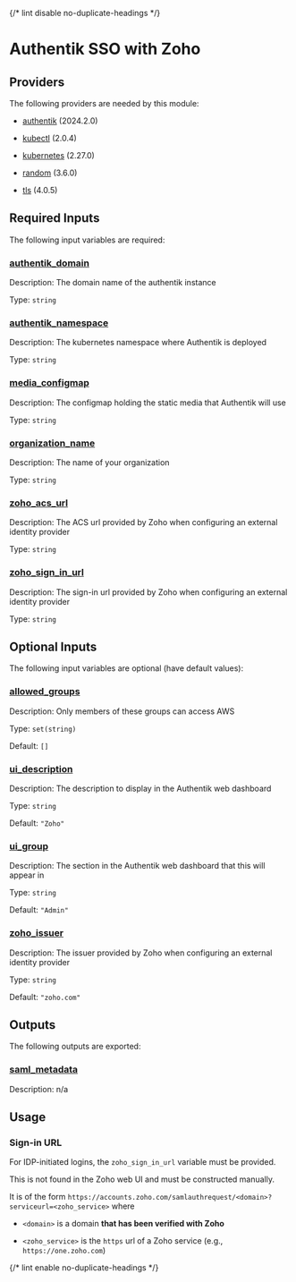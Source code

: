 
{/* lint disable no-duplicate-headings */}

# Authentik SSO with Zoho

<ModuleHeader name="authentik_zoho_sso" sourceHref="https://github.com/Panfactum/stack/tree/__PANFACTUM_VERSION_EDGE__/packages/infrastructure/authentik_zoho_sso" status="stable" type="live" />

## Providers

The following providers are needed by this module:

* [authentik](https://registry.terraform.io/providers/hashicorp/authentik/2024.2.0/docs) (2024.2.0)

* [kubectl](#requirement_kubectl) (2.0.4)

* [kubernetes](https://registry.terraform.io/providers/hashicorp/kubernetes/2.27.0/docs) (2.27.0)

* [random](https://registry.terraform.io/providers/hashicorp/random/3.6.0/docs) (3.6.0)

* [tls](#requirement_tls) (4.0.5)

## Required Inputs

The following input variables are required:

### <a name="input_authentik_domain" /> [authentik\_domain](#input_authentik_domain)

Description: The domain name of the authentik instance

Type: `string`

### <a name="input_authentik_namespace" /> [authentik\_namespace](#input_authentik_namespace)

Description: The kubernetes namespace where Authentik is deployed

Type: `string`

### <a name="input_media_configmap" /> [media\_configmap](#input_media_configmap)

Description: The configmap holding the static media that Authentik will use

Type: `string`

### <a name="input_organization_name" /> [organization\_name](#input_organization_name)

Description: The name of your organization

Type: `string`

### <a name="input_zoho_acs_url" /> [zoho\_acs\_url](#input_zoho_acs_url)

Description: The ACS url provided by Zoho when configuring an external identity provider

Type: `string`

### <a name="input_zoho_sign_in_url" /> [zoho\_sign\_in\_url](#input_zoho_sign_in_url)

Description: The sign-in url provided by Zoho when configuring an external identity provider

Type: `string`

## Optional Inputs

The following input variables are optional (have default values):

### <a name="input_allowed_groups" /> [allowed\_groups](#input_allowed_groups)

Description: Only members of these groups can access AWS

Type: `set(string)`

Default: `[]`

### <a name="input_ui_description" /> [ui\_description](#input_ui_description)

Description: The description to display in the Authentik web dashboard

Type: `string`

Default: `"Zoho"`

### <a name="input_ui_group" /> [ui\_group](#input_ui_group)

Description: The section in the Authentik web dashboard that this will appear in

Type: `string`

Default: `"Admin"`

### <a name="input_zoho_issuer" /> [zoho\_issuer](#input_zoho_issuer)

Description: The issuer provided by Zoho when configuring an external identity provider

Type: `string`

Default: `"zoho.com"`

## Outputs

The following outputs are exported:

### <a name="output_saml_metadata" /> [saml\_metadata](#output_saml_metadata)

Description: n/a

## Usage

### Sign-in URL

For IDP-initiated logins, the `zoho_sign_in_url` variable must be provided.

This is not found in the Zoho web UI and must be constructed manually.

It is of the form `https://accounts.zoho.com/samlauthrequest/<domain>?serviceurl=<zoho_service>` where

* `<domain>` is a domain **that has been verified with Zoho**

* `<zoho_service>` is the `https` url of a Zoho service (e.g., `https://one.zoho.com`)

{/* lint enable no-duplicate-headings */}
